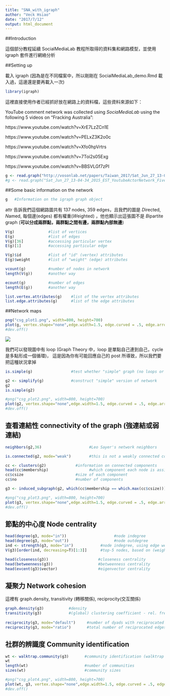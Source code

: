 ```yaml
---
title: "SNA_with_igraph"
author: "Veck Hsiao"
date: "2017/7/12"
output: html_document
---
```



##Introduction

這個部分教程延續 SocialMediaLab 教程所取得的資料集和網路模型，並使用 igraph 套件進行網絡分析

##Setting up

載入 igraph (因為是在不同檔案中，所以剛剛在 SocialMediaLab_demo.Rmd 載入過，這邊還是要再載入一次)

```r
library(igraph)
```


這裡直接使用作者已經抓好放在網路上的資料檔，這些資料來源如下：

YouTube comment network was collected using *SociaMediaLab* using the following 5 videos on "Fracking Australia":

https://www.youtube.com/watch?v=XrE7LzZCn1E

https://www.youtube.com/watch?v=PELxZ3K2o0c

https://www.youtube.com/watch?v=Xfo0hpVrtrs

https://www.youtube.com/watch?v=7Toi2s05Exg

https://www.youtube.com/watch?v=BBSVLGf7zPI

```r
g <- read.graph("http://vosonlab.net/papers/Taiwan_2017/Sat_Jun_27_13-04-34_2015_EST_YoutubeActorNetwork_FiveFracking.graphml", format="graphml")
#g <- read.graph("Sat_Jun_27_13-04-34_2015_EST_YoutubeActorNetwork_FiveFracking.graphml", format="graphml")
```

##Some basic information on the network

```r
g   #Information on the igraph graph object
```


attr 告訴我們這個網路圖共有 137 nodes, 359 edges，且我們的圖是 *D*irected, *N*amed, 每個邊(edges) 都有權重(*W*eighted) ，他也顯示出這張圖不是 *B*ipartite graph (**可以分成兩群點，兩群點之間有邊，兩群點內部無邊**)
```r
V(g)               #list of vertices
E(g)               #list of edges
V(g)[36]           #accessing particular vertex
E(g)[1]            #accessing particular edge

V(g)$id            #list of "id" (vertex) attributes
E(g)$weight        #list of "weight" (edge) attributes

vcount(g)          #number of nodes in network
length(V(g))       #another way

ecount(g)          #number of edges
length(E(g))       #another way

list.vertex.attributes(g)    #list of the vertex attributes
list.edge.attributes(g)      #list of the edge attributes
```

##Network maps

```r
png("csg_plot1.png", width=800, height=700)
plot(g, vertex.shape="none",edge.width=1.5, edge.curved = .5, edge.arrow.size=0.5, asp=9/16,margin=-0.15)
#dev.off()
```

![](csg_plot1.png)

我們可以發現圖中有 loop (Graph Theory 中，loop 是單點自己連到自己，cycle 是多點形成一個循環)， 這是因為你有可能回應自己的 post 所導致，所以我們要把這種狀況拿掉

```r
is.simple(g)                 #test whether "simple" graph (no loops or multiple edges)

g2 <- simplify(g)            #construct "simple" version of network
g2
is.simple(g2)

#png("csg_plot2.png", width=800, height=700)
plot(g2, vertex.shape="none",edge.width=1.5, edge.curved = .5, edge.arrow.size=0.5, asp=9/16,margin=-0.15)
#dev.off()
```

## 查看連結性 connectivity of the graph (強連結或弱連結) 

```r
neighbors(g2,36)                     #Leo Sayer's network neighbors

is.connected(g2, mode="weak")        #this is not a weakly connected component 

cc <- clusters(g2)             #information on connected components
head(cc$membership)                  #which component each node is assigned to
cc$csize                       #size of each component
cc$no                          #number of components

g3 <- induced_subgraph(g2, which(cc$membership == which.max(cc$csize)))    #subnetwork - giant component

#png("csg_plot3.png", width=800, height=700)
plot(g3, vertex.shape="none",edge.width=1.5, edge.curved = .5, edge.arrow.size=0.5, asp=9/16,margin=-0.15)
#dev.off()
```

## 節點的中心度 Node centrality

```r
head(degree(g3, mode="in"))                     #node indegree
head(degree(g3, mode="out"))                    #node outdegree
ind <- strength(g3, mode="in")            #node indegree, using edge weights
V(g3)[order(ind, decreasing=T)[1:3]]      #top-5 nodes, based on (weighted) indegree

head(closeness(g3))                      #closeness centrality
head(betweenness(g3))                    #betweenness centrality
head(evcent(g3)$vector)                  #eigenvector centrality
```

## 凝聚力 Network cohesion

這裡有 graph.density, transitivity (轉移關係), reciprocity(交互關係)

```r
graph.density(g3)           #density 
transitivity(g3)            #(global) clustering coefficient - rel. frequency connected triples close to form triangles
 
reciprocity(g3, mode="default")     #number of dyads with reciprocated (mutual) edges/number of dyads with single edge
reciprocity(g3, mode="ratio")       #total number of reciprocated edges/total number of edges
```

## 社群的辨識度 Community identification

```r
wt <- walktrap.community(g3)       #community identification (walktrap algorithm)
wt
length(wt)                         #number of communities
sizes(wt)                          #community sizes

#png("csg_plot4.png", width=800, height=700)
plot(wt, g3, vertex.shape="none",edge.width=1.5, edge.curved = .5, edge.arrow.size=0.5, asp=9/16,margin=-0.15)
#dev.off()
```









